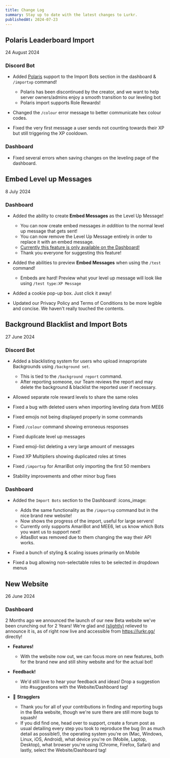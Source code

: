 ```yaml
---
title: Change Log
summary: Stay up to date with the latest changes to Lurkr.
publishedAt: 2024-07-23
---
```


## Polaris Leaderboard Import

24 August 2024

### Discord Bot

- Added [Polaris](https://gdcolon.com/polaris/) support to the Import Bots section in the dashboard & `/importxp` command!
	- Polaris has been discontinued by the creator, and we want to help server owners/admins enjoy a smooth transition to our leveling bot
  - Polaris import supports Role Rewards!

- Changed the `/colour` error message to better communicate hex colour codes.
- Fixed the very first message a user sends not counting towards their XP but still triggering the XP cooldown.

### Dashboard

- Fixed several errors when saving changes on the leveling page of the dashboard.

## Embed Level up Messages

8 July 2024

### Dashboard

- Added the ability to create **Embed Messages** as the Level Up Message!
	- You can now create embed messages _in addition_ to the normal level up message that gets sent!
	- You can now remove the Level Up Message entirely in order to replace it with an embed message.
	- <u>Currently this feature is only available on the Dashboard!</u>
	- Thank you everyone for suggesting this feature!

- Added the abilities to preview **Embed Messages** when using the `/test` command!
	- Embeds are hard! Preview what your level up message will look like using `/test type:XP Message`

- Added a cookie pop-up box. Just click it away!
- Updated our Privacy Policy and Terms of Conditions to be more legible and concise. We haven't really touched the contents.

## Background Blacklist and Import Bots

27 June 2024

### Discord Bot

- Added a blacklisting system for users who upload innapropriate Backgrounds using `/background set`.
	- This is tied to the `/background report` command.
	- After reporting someone, our Team reviews the report and may delete the background & blacklist the reported user if necessary.

- Allowed separate role reward levels to share the same roles

- Fixed a bug with deleted users when importing leveling data from MEE6
- Fixed emojis not being displayed properly in some commands
- Fixed `/colour` command showing erroneous responses
- Fixed duplicate level up messages
- Fixed emoji-list deleting a very large amount of messages
- Fixed XP Multipliers showing duplicated roles at times
- Fixed `/importxp` for AmariBot only importing the first 50 members
- Stability improvements and other minor bug fixes

### Dashboard

- Added the `Import Bots` section to the Dashboard!  :icons_image:
	- Adds the same functionality as the `/importxp` command but in the nice brand new website!
	- Now shows the progress of the import, useful for large servers!
	- Currently only supports AmariBot and MEE6, let us know which Bots you want us to support next!
	- AtlasBot was removed due to them changing the way their API works.

- Fixed a bunch of styling & scaling issues primarily on Mobile
- Fixed a bug allowing non-selectable roles to be selected in dropdown menus

## New Website

26 June 2024

### Dashboard

2 Months ago we announced the launch of our new Beta website we've been crunching out for 2 Years! We're glad and
<u>(slightly)</u> relieved to announce it is, as of right now live and accessible from https://lurkr.gg/ directly!

- **Features!**
	- With the website now out, we can focus more on new features, both for the brand new and still shiny website and for
	the actual bot!

- **Feedback!**
	- We'd still love to hear your feedback and ideas! Drop a suggestion into #suggestions with the Website/Dashboard tag!

- 🐛 **Stragglers**
	- Thank you for all of your contributions in finding and reporting bugs in the Beta website, though we're sure there
	are still more bugs to squash!
	- If you did find one, head over to support, create a forum post as usual detailing every step you took to reproduce
	the bug (In as much detail as possible!), the operating system you're on (Mac, Windows, Linux, iOS, Android), what
	device you're on (Mobile, Laptop, Desktop), what browser you're using (Chrome, Firefox, Safari) and lastly, select the
	Website/Dashboard tag!

